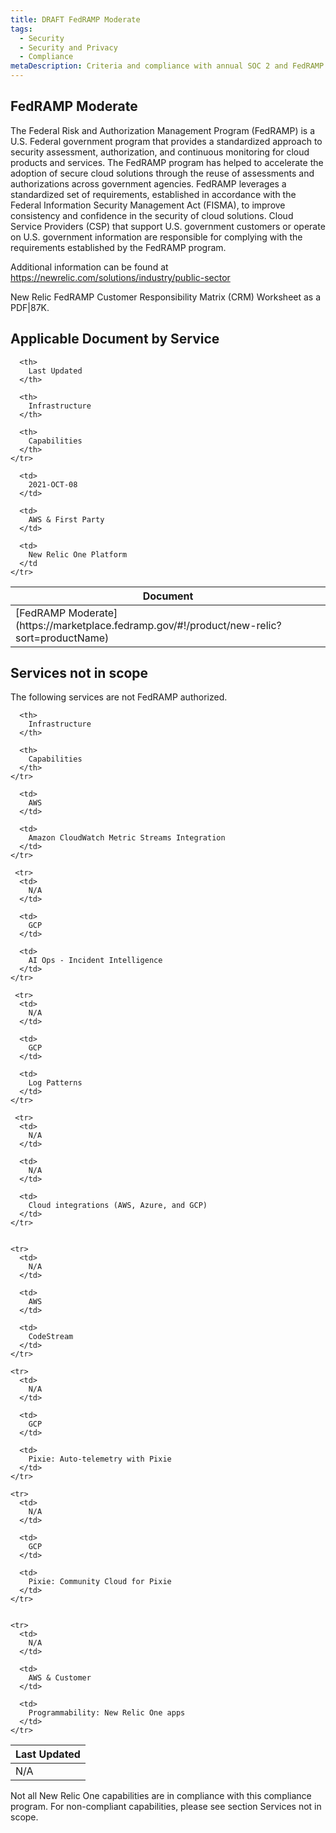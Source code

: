 ```yaml
---
title: DRAFT FedRAMP Moderate
tags:
  - Security
  - Security and Privacy
  - Compliance
metaDescription: Criteria and compliance with annual SOC 2 and FedRAMP audits by New Relic services.
---
```


## FedRAMP Moderate 
The Federal Risk and Authorization Management Program (FedRAMP) is a U.S. Federal government program that provides a standardized approach to security assessment, authorization, and continuous monitoring for cloud products and services. The FedRAMP program has helped to accelerate the adoption of secure cloud solutions through the reuse of assessments and authorizations across government agencies. FedRAMP leverages a standardized set of requirements, established in accordance with the Federal Information Security Management Act (FISMA), to improve consistency and confidence in the security of cloud solutions. Cloud Service Providers (CSP) that support U.S. government customers or operate on U.S. government information are responsible for complying with the requirements established by the FedRAMP program.

Additional information can be found at https://newrelic.com/solutions/industry/public-sector

New Relic FedRAMP Customer Responsibility Matrix (CRM) Worksheet as a PDF|87K.

## Applicable Document by Service

<table>
  <thead>
    <tr>
      <th style={{ width: "200px" }}>
        Document
      </th>

      <th>
        Last Updated
      </th>

      <th>
        Infrastructure
      </th>

      <th>
        Capabilities
      </th>
    </tr>
  </thead>

  <tbody>
     <tr>
      <td>
        [FedRAMP Moderate](https://marketplace.fedramp.gov/#!/product/new-relic?sort=productName)
      </td>

      <td>
        2021-OCT-08
      </td>

      <td>
        AWS & First Party
      </td> 

      <td>
        New Relic One Platform
      </td
    </tr>
  </tbody>
</table>

## Services not in scope 
The following services are not FedRAMP authorized.

<table>
  <thead>
    <tr>
      <th style={{ width: "200px" }}>
        Last Updated
      </th>

      <th>
        Infrastructure
      </th>

      <th>
        Capabilities
      </th>
    </tr>
  </thead>

  <tbody>
     <tr>
      <td>
        N/A
      </td>

      <td>
        AWS
      </td>

      <td>
        Amazon CloudWatch Metric Streams Integration
      </td> 
    </tr>

     <tr>
      <td>
        N/A
      </td>

      <td>
        GCP
      </td>

      <td>
        AI Ops - Incident Intelligence
      </td> 
    </tr>

     <tr>
      <td>
        N/A
      </td>

      <td>
        GCP
      </td>

      <td>
        Log Patterns
      </td> 
    </tr>

     <tr>
      <td>
        N/A
      </td>

      <td>
        N/A
      </td>

      <td>
        Cloud integrations (AWS, Azure, and GCP)
      </td> 
    </tr>
    
    
    <tr>
      <td>
        N/A
      </td>

      <td>
        AWS
      </td>

      <td>
        CodeStream
      </td> 
    </tr>
    
    <tr>
      <td>
        N/A
      </td>

      <td>
        GCP
      </td>

      <td>
        Pixie: Auto-telemetry with Pixie
      </td> 
    </tr>
    
    <tr>
      <td>
        N/A
      </td>

      <td>
        GCP
      </td>

      <td>
        Pixie: Community Cloud for Pixie 
      </td> 
    </tr>
    
    
    <tr>
      <td>
        N/A
      </td>

      <td>
        AWS & Customer
      </td>

      <td>
        Programmability: New Relic One apps
      </td> 
    </tr>
    
  </tbody>
</table>

<Caution call out>  Not all New Relic One capabilities are in compliance with this compliance program. For non-compliant capabilities, please see section Services not in scope. 


